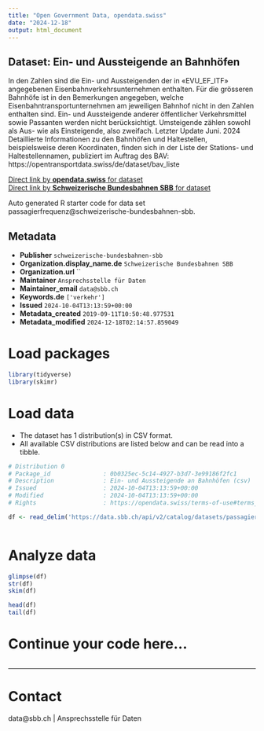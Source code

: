 ```yaml
---
title: "Open Government Data, opendata.swiss"
date: "2024-12-18"
output: html_document
---
```


## Dataset: Ein- und Aussteigende an Bahnhöfen

In den Zahlen sind die Ein- und Aussteigenden der in «EVU_EF_ITF» angegebenen Eisenbahnverkehrsunternehmen enthalten. Für die grösseren Bahnhöfe ist in den Bemerkungen angegeben, welche Eisenbahntransportunternehmen am jeweiligen Bahnhof nicht in den Zahlen enthalten sind. Ein- und Aussteigende anderer öffentlicher Verkehrsmittel sowie Passanten werden nicht berücksichtigt. Umsteigende zählen sowohl als Aus- wie als Einsteigende, also zweifach.
Letzter Update Juni.  2024
Detaillierte Informationen zu den Bahnhöfen und Haltestellen, beispielsweise deren Koordinaten, finden sich in der Liste der Stations- und Haltestellennamen, publiziert im Auftrag des BAV: https://opentransportdata.swiss/de/dataset/bav_liste 

[Direct link by **opendata.swiss** for dataset](https://opendata.swiss/de/dataset/passagierfrequenz1)<br>
[Direct link by **Schweizerische Bundesbahnen SBB** for dataset](https://data.sbb.ch/explore/dataset/passagierfrequenz/)

Auto generated R starter code for data set passagierfrequenz@schweizerische-bundesbahnen-sbb.

## Metadata

- **Publisher** `schweizerische-bundesbahnen-sbb`
- **Organization.display_name.de** `Schweizerische Bundesbahnen SBB`
- **Organization.url** ``
- **Maintainer** `Ansprechsstelle für Daten`
- **Maintainer_email** `data@sbb.ch`
- **Keywords.de** `['verkehr']`
- **Issued** `2024-10-04T13:13:59+00:00`
- **Metadata_created** `2019-09-11T10:50:48.977531`
- **Metadata_modified** `2024-12-18T02:14:57.859049`


# Load packages

```r

library(tidyverse)
library(skimr)

```

# Load data

-   The dataset has 1 distribution(s) in CSV format.
-   All available CSV distributions are listed below and can be read into a tibble.

```r

# Distribution 0
# Package_id               : 0b0325ec-5c14-4927-b3d7-3e99186f2fc1
# Description              : Ein- und Aussteigende an Bahnhöfen (csv)
# Issued                   : 2024-10-04T13:13:59+00:00
# Modified                 : 2024-10-04T13:13:59+00:00
# Rights                   : https://opendata.swiss/terms-of-use#terms_by

df <- read_delim('https://data.sbb.ch/api/v2/catalog/datasets/passagierfrequenz/exports/csv?use_labels=true')



```

# Analyze data

```r

glimpse(df)
str(df)
skim(df)

head(df)
tail(df)

```

# Continue your code here...

```r

```

------------------------------------------------------------------------

# Contact

data@sbb.ch | Ansprechsstelle für Daten

